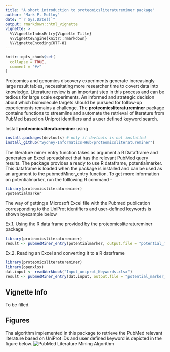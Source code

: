 ```yaml
---
title: "A short introduction to proteomicsliteratureminer package"
author: "Mark P. Molloy"
date: "`r Sys.Date()`"
output: rmarkdown::html_vignette
vignette: >
  %\VignetteIndexEntry{Vignette Title}
  %\VignetteEngine{knitr::rmarkdown}
  %\VignetteEncoding{UTF-8}
---
```


```r
knitr::opts_chunk$set(
  collapse = TRUE,
  comment = "#>"
)
```

Proteomics and genomics discovery experiments generate increasingly large result tables, necessitating more researcher time to covert data into knowledge. Literature review is an important step in this process and can be tedious for large scale experiments. An informed and strategic decision about which biomolecule targets should be pursued for follow-up experiements remains a challenge. The **proteomicsliteratureminer** package contains functions to streamline and automate the retrieval of literature from PubMed based on Uniprot identifiers and a user defined keyword search.

Install **proteomicsliteratureminer** using
```r
install.packages(devtools) # only if devtools is not installed
install_github("Sydney-Informatics-Hub/proteomicsliteratureminer")
```

The literature miner entry function takes as argument a R Datafframe and generates an Excel spreadsheet that has the relevant PubMed query results.
The package provides a ready to use R dataframe, potentialmarker. This dataframe is loaded when the package is installed and can be used as an argument to the
pubmedMiner_entry function. To get more information on potentialmarker, run the folllowing R command - 
```r
library(proteomicsliteratureminer)
?potentialmarker
```

The way of getting a Microsoft Excel file with the Pubmed publication corresponding to the UniProt identifiers and user-defined keywords is shown byexample below

Ex.1. Using the R data frame provided by the proteomicsliteratureminer package
```r
library(proteomicsliteratureminer)
result <- pubmedMiner_entry(potentialmarker, output.file = "potential_marker_pubmed_results.xlsx")
```

Ex.2. Reading an Excel and converting it to a R dataframe
```r
library(proteomicsliteratureminer)
library(openxlsx)
dat.input <- readWorkbook("Input_uniprot_Keywords.xlsx")
result <- pubmedMiner_entry(dat.input, output.file = "potential_marker_pubmed_results.xlsx")
```

## Vignette Info
To be filled.

## Figures
Tha algorithm implemented in this package to retrieve the PubMed relevant literature based on UniProt iDs and user defined keyword is depicted in the figure below.
![PubMed Literature Mining Algorithm](images/LiteratureRetrievalFlow.jpg)



